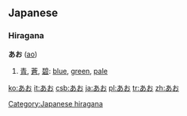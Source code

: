 ==Japanese==
{{ja-attention|Hiragana header should be replaced with POS header|key=p}}

===Hiragana===
'''あお''' ([[ao]])

# [[青]], [[蒼]], [[碧]]: [[blue]], [[green]], [[pale]]

[[Category:Japanese hiragana]]

[[ko:あお]]
[[it:あお]]
[[csb:あお]]
[[ja:あお]]
[[pl:あお]]
[[tr:あお]]
[[zh:あお]]